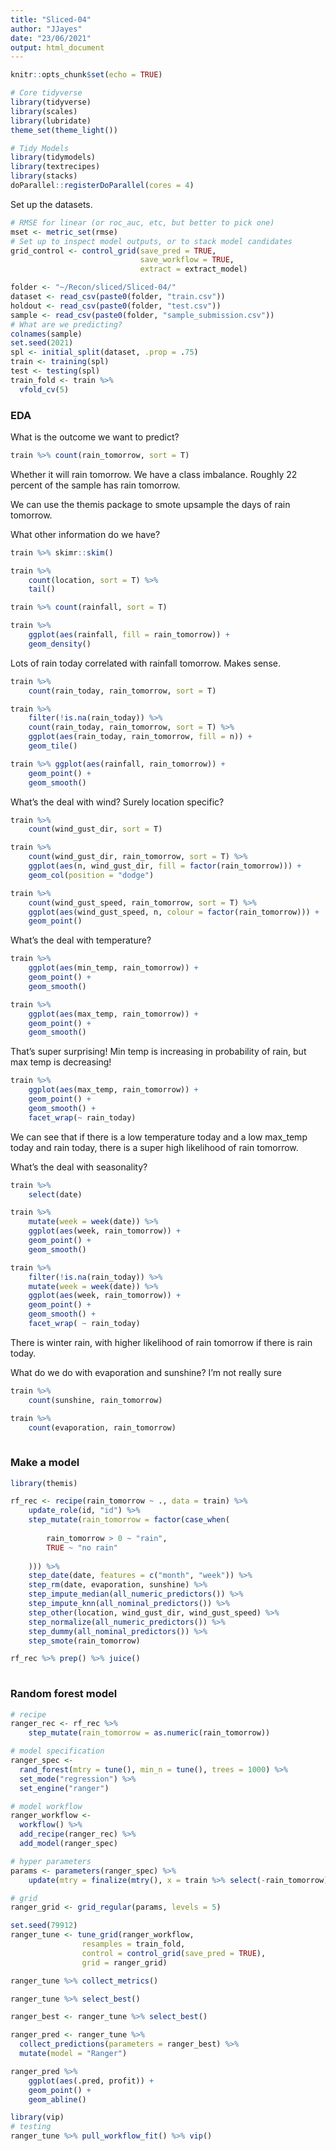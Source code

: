 ```yaml
---
title: "Sliced-04"
author: "JJayes"
date: "23/06/2021"
output: html_document
---
```


```r
knitr::opts_chunk$set(echo = TRUE)
```

```r
# Core tidyverse
library(tidyverse)
library(scales)
library(lubridate)
theme_set(theme_light())

# Tidy Models
library(tidymodels)
library(textrecipes)
library(stacks)
doParallel::registerDoParallel(cores = 4)

```

Set up the datasets.

```r
# RMSE for linear (or roc_auc, etc, but better to pick one)
mset <- metric_set(rmse)
# Set up to inspect model outputs, or to stack model candidates
grid_control <- control_grid(save_pred = TRUE,
                             save_workflow = TRUE,
                             extract = extract_model)
```

```r
folder <- "~/Recon/sliced/Sliced-04/"
dataset <- read_csv(paste0(folder, "train.csv"))
holdout <- read_csv(paste0(folder, "test.csv"))
sample <- read_csv(paste0(folder, "sample_submission.csv"))
# What are we predicting?
colnames(sample)
set.seed(2021)
spl <- initial_split(dataset, .prop = .75)
train <- training(spl)
test <- testing(spl)
train_fold <- train %>%
  vfold_cv(5)
```

### EDA

What is the outcome we want to predict?

```r
train %>% count(rain_tomorrow, sort = T)
```

Whether it will rain tomorrow. We have a class imbalance. Roughly 22 percent of the sample has rain tomorrow.

We can use the themis package to smote upsample the days of rain tomorrow.

What other information do we have?

```r
train %>% skimr::skim()
```


```r
train %>% 
    count(location, sort = T) %>% 
    tail()

train %>% count(rainfall, sort = T)

train %>% 
    ggplot(aes(rainfall, fill = rain_tomorrow)) + 
    geom_density()

```

Lots of rain today correlated with rainfall tomorrow. Makes sense.

```r
train %>% 
    count(rain_today, rain_tomorrow, sort = T)

train %>% 
    filter(!is.na(rain_today)) %>% 
    count(rain_today, rain_tomorrow, sort = T) %>% 
    ggplot(aes(rain_today, rain_tomorrow, fill = n)) +
    geom_tile()

train %>% ggplot(aes(rainfall, rain_tomorrow)) +
    geom_point() +
    geom_smooth()

```

What's the deal with wind? Surely location specific?

```r
train %>% 
    count(wind_gust_dir, sort = T)

train %>% 
    count(wind_gust_dir, rain_tomorrow, sort = T) %>% 
    ggplot(aes(n, wind_gust_dir, fill = factor(rain_tomorrow))) +
    geom_col(position = "dodge") 

train %>% 
    count(wind_gust_speed, rain_tomorrow, sort = T) %>% 
    ggplot(aes(wind_gust_speed, n, colour = factor(rain_tomorrow))) +
    geom_point() 

```

What's the deal with temperature?

```r
train %>% 
    ggplot(aes(min_temp, rain_tomorrow)) +
    geom_point() +
    geom_smooth()

train %>% 
    ggplot(aes(max_temp, rain_tomorrow)) +
    geom_point() +
    geom_smooth()
```

That's super surprising! Min temp is increasing in probability of rain, but max temp is decreasing!

```r
train %>% 
    ggplot(aes(max_temp, rain_tomorrow)) +
    geom_point() +
    geom_smooth() +
    facet_wrap(~ rain_today)

```

We can see that if there is a low temperature today and a low max_temp today and rain today, there is a super high likelihood of rain tomorrow.

What's the deal with seasonality?

```r
train %>% 
    select(date)

train %>% 
    mutate(week = week(date)) %>% 
    ggplot(aes(week, rain_tomorrow)) +
    geom_point() +
    geom_smooth()

train %>% 
    filter(!is.na(rain_today)) %>% 
    mutate(week = week(date)) %>% 
    ggplot(aes(week, rain_tomorrow)) +
    geom_point() +
    geom_smooth() +
    facet_wrap( ~ rain_today)

```

There is winter rain, with higher likelihood of rain tomorrow if there is rain today.

What do we do with evaporation and sunshine? I'm not really sure

```r
train %>% 
    count(sunshine, rain_tomorrow)

train %>% 
    count(evaporation, rain_tomorrow)
    
```


### Make a model

```r
library(themis)

rf_rec <- recipe(rain_tomorrow ~ ., data = train) %>% 
    update_role(id, "id") %>% 
    step_mutate(rain_tomorrow = factor(case_when(
        
        rain_tomorrow > 0 ~ "rain",
        TRUE ~ "no rain"
        
    ))) %>% 
    step_date(date, features = c("month", "week")) %>%
    step_rm(date, evaporation, sunshine) %>%
    step_impute_median(all_numeric_predictors()) %>%
    step_impute_knn(all_nominal_predictors()) %>% 
    step_other(location, wind_gust_dir, wind_gust_speed) %>%
    step_normalize(all_numeric_predictors()) %>% 
    step_dummy(all_nominal_predictors()) %>% 
    step_smote(rain_tomorrow)

rf_rec %>% prep() %>% juice()
    
```

### Random forest model

```r
# recipe
ranger_rec <- rf_rec %>% 
    step_mutate(rain_tomorrow = as.numeric(rain_tomorrow))

# model specification
ranger_spec <- 
  rand_forest(mtry = tune(), min_n = tune(), trees = 1000) %>% 
  set_mode("regression") %>% 
  set_engine("ranger") 

# model workflow
ranger_workflow <- 
  workflow() %>% 
  add_recipe(ranger_rec) %>% 
  add_model(ranger_spec)

# hyper parameters
params <- parameters(ranger_spec) %>% 
    update(mtry = finalize(mtry(), x = train %>% select(-rain_tomorrow)))

# grid
ranger_grid <- grid_regular(params, levels = 5)

```

```r
set.seed(79912)
ranger_tune <- tune_grid(ranger_workflow, 
                resamples = train_fold,
                control = control_grid(save_pred = TRUE),
                grid = ranger_grid)

ranger_tune %>% collect_metrics()

ranger_tune %>% select_best()

ranger_best <- ranger_tune %>% select_best()

ranger_pred <- ranger_tune %>% 
  collect_predictions(parameters = ranger_best) %>% 
  mutate(model = "Ranger")

ranger_pred %>% 
    ggplot(aes(.pred, profit)) +
    geom_point() +
    geom_abline()

library(vip)
# testing
ranger_tune %>% pull_workflow_fit() %>% vip()

```

